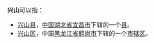 '''兴山'''可以指：
{{wiktionary}}

* [[兴山县|兴山县]]，[[中国|中国]][[湖北省|湖北省]][[宜昌市|宜昌市]]下辖的一个[[县|县]]。
* [[兴山区|兴山区]]，中国[[黑龙江省|黑龙江省]][[鹤岗市|鹤岗市]]下辖的一个[[市辖区|市辖区]]。


{{disambig|X|Cat=二字地名消歧义}}